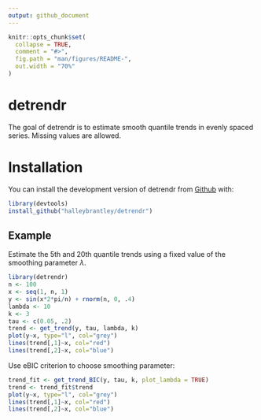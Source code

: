 ```yaml
---
output: github_document
---
```


<!-- README.md is generated from README.Rmd. Please edit that file -->

```r
knitr::opts_chunk$set(
  collapse = TRUE,
  comment = "#>",
  fig.path = "man/figures/README-",
  out.width = "70%"
)
```
# detrendr

The goal of detrendr is to estimate smooth quantile trends in evenly spaced series. Missing values are allowed. 

# Installation

You can install the development version of detrendr from  [Github](https://github.com/halleybrantley/detrendr) with:

``` r
library(devtools)
install_github("halleybrantley/detrendr")
```

## Example

Estimate the 5th and 20th quantile trends using a fixed value of the smoothing parameter $\lambda$. 

```r
library(detrendr)
n <- 100
x <- seq(1, n, 1)
y <- sin(x*2*pi/n) + rnorm(n, 0, .4)
lambda <- 10
k <- 3
tau <- c(0.05, .2)
trend <- get_trend(y, tau, lambda, k)
plot(y~x, type="l", col="grey")
lines(trend[,1]~x, col="red")
lines(trend[,2]~x, col="blue")
```

Use eBIC criterion to choose smoothing parameter:

```r

trend_fit <- get_trend_BIC(y, tau, k, plot_lambda = TRUE)
trend <- trend_fit$trend
plot(y~x, type="l", col="grey")
lines(trend[,1]~x, col="red")
lines(trend[,2]~x, col="blue")
```


